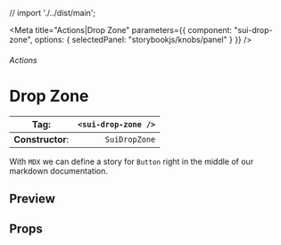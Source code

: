 
// import './../dist/main';

<Meta
	title="Actions|Drop Zone"
	parameters={{
		component: "sui-drop-zone",
		options: { selectedPanel: "storybookjs/knobs/panel" }
	}}
/>

###### Actions

# Drop Zone

| **Tag**:         | `<sui-drop-zone />` |
| ---------------- | ------------------: |
| **Constructor**: |       `SuiDropZone` |

With `MDX` we can define a story for `Button` right in the middle of our
markdown documentation.

## Preview

## Props
